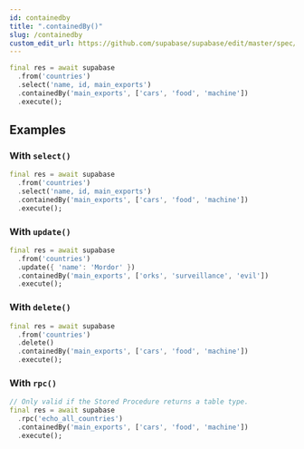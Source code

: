 ```yaml
---
id: containedby
title: ".containedBy()"
slug: /containedby
custom_edit_url: https://github.com/supabase/supabase/edit/master/spec/supabase_dart_v0.yml
---
```




```dart
final res = await supabase
  .from('countries')
  .select('name, id, main_exports')
  .containedBy('main_exports', ['cars', 'food', 'machine'])
  .execute();
```


















## Examples

### With `select()`



```dart
final res = await supabase
  .from('countries')
  .select('name, id, main_exports')
  .containedBy('main_exports', ['cars', 'food', 'machine'])
  .execute();
```

### With `update()`



```dart
final res = await supabase
  .from('countries')
  .update({ 'name': 'Mordor' })
  .containedBy('main_exports', ['orks', 'surveillance', 'evil'])
  .execute();
```

### With `delete()`



```dart
final res = await supabase
  .from('countries')
  .delete()
  .containedBy('main_exports', ['cars', 'food', 'machine'])
  .execute();
```

### With `rpc()`



```dart
// Only valid if the Stored Procedure returns a table type.
final res = await supabase
  .rpc('echo_all_countries')
  .containedBy('main_exports', ['cars', 'food', 'machine'])
  .execute();
```